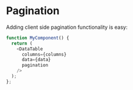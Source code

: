 
# Pagination

Adding client side pagination functionality is easy:

```js
function MyComponent() {
  return (
    <DataTable
      columns={columns}
      data={data}
      pagination
    />
  );
};
```

<Canvas>
  <Story id="pagination-basic--basic" />
</Canvas>


